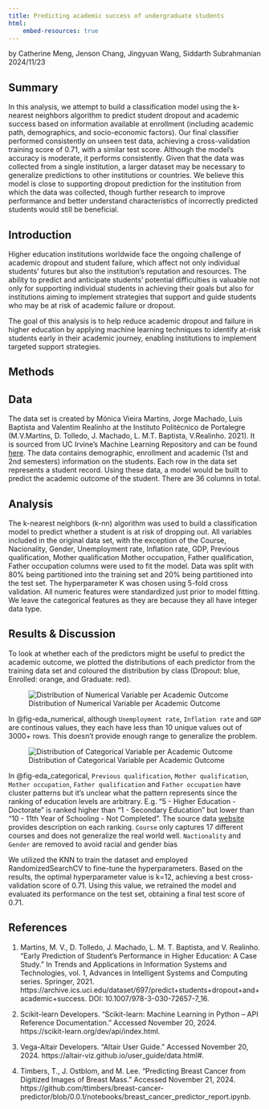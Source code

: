 ```yaml
---
title: Predicting academic success of undergraduate students
html:
    embed-resources: true
---
```


by Catherine Meng, Jenson Chang, Jingyuan Wang, Siddarth Subrahmanian 2024/11/23

## Summary

In this analysis, we attempt to build a classification model using the k-nearest neighbors algorithm to predict student dropout and academic success based on information available at enrollment (including academic path, demographics, and socio-economic factors). Our final classifier performed consistently on unseen test data, achieving a cross-validation training score of 0.71, with a similar test score. Although the model's accuracy is moderate, it performs consistently. Given that the data was collected from a single institution, a larger dataset may be necessary to generalize predictions to other institutions or countries. We believe this model is close to supporting dropout prediction for the institution from which the data was collected, though further research to improve performance and better understand characteristics of incorrectly predicted students would still be beneficial.

## Introduction

Higher education institutions worldwide face the ongoing challenge of academic dropout and student failure, which affect not only individual students’ futures but also the institution’s reputation and resources. The ability to predict and anticipate students' potential difficulties is valuable not only for supporting individual students in achieving their goals but also for institutions aiming to implement strategies that support and guide students who may be at risk of academic failure or dropout.

The goal of this analysis is to help reduce academic dropout and failure in higher education by applying machine learning techniques to identify at-risk students early in their academic journey, enabling institutions to implement targeted support strategies.

## Methods

## Data

The data set is created by Mónica Vieira Martins, Jorge Machado, Luís Baptista and Valentim Realinho at the Instituto Politécnico de Portalegre (M.V.Martins, D. Tolledo, J. Machado, L. M.T. Baptista, V.Realinho. 2021). It is sourced from UC Irvine's Machine Learning Repository and can be found [here](https://archive.ics.uci.edu/dataset/697/predict+students+dropout+and+academic+success). The data contains demographic, enrollment and academic (1st and 2nd semesters) information on the students. Each row in the data set represents a student record. Using these data, a model would be built to predict the academic outcome of the student. There are 36 columns in total.

## Analysis

The k-nearest neighbors (k-nn) algorithm was used to build a classification model to predict whether a student is at risk of dropping out. All variables included in the original data set, with the exception of the Course, Nacionality, Gender, Unemployment rate, Inflation rate, GDP, Previous qualification, Mother qualification Mother occupation, Father qualification, Father occupation columns were used to fit the model. Data was split with 80% being partitioned into the training set and 20% being partitioned into the test set. The hyperparameter K was chosen using 5-fold cross validation. All numeric features were standardized just prior to model fitting. We leave the categorical features as they are because they all have integer data type.

## Results & Discussion

To look at whether each of the predictors might be useful to predict the academic outcome, we plotted the distributions of each predictor from the training data set and coloured the distribution by class (Dropout: blue, Enrolled: orange, and Graduate: red).

![Distribution of Numerical Variable per Academic Outcome](../figures/eda_numerical.png){#fig-eda_numerical}

In @fig-eda_numerical, although `Unemployment rate`, `Inflation rate` and `GDP` are continous values, they each have less than 10 unique values out of 3000+ rows. This doesn't provide enough range to generalize the problem. 

![Distribution of Categorical Variable per Academic Outcome](../figures/eda_categorical.png){#fig-eda_categorical} 

In @fig-eda_categorical, `Previous qualification`, `Mother qualification`, `Mother occupation`, `Father qualification` and `Father occupation` have cluster patterns but it's unclear what the pattern represents since the ranking of education levels are arbitrary. E.g. "5 - Higher Education - Doctorate" is ranked higher than "1 - Secondary Education" but lower than "10 - 11th Year of Schooling - Not Completed". The source data [website](https://archive.ics.uci.edu/dataset/697/predict+students+dropout+and+academic+success) provides description on each ranking. `Course` only captures 17 different courses and does not generalize the real world well. `Nactionality` and `Gender` are removed to avoid racial and gender bias 

We utilized the KNN to train the dataset and employed RandomizedSearchCV to fine-tune the hyperparameters. Based on the results, the optimal hyperparameter value is k=12, achieving a best cross-validation score of 0.71. Using this value, we retrained the model and evaluated its performance on the test set, obtaining a final test score of 0.71.

## References

1.  Martins, M. V., D. Tolledo, J. Machado, L. M. T. Baptista, and V. Realinho. “Early Prediction of Student’s Performance in Higher Education: A Case Study.” In Trends and Applications in Information Systems and Technologies, vol. 1, Advances in Intelligent Systems and Computing series. Springer, 2021. https://archive.ics.uci.edu/dataset/697/predict+students+dropout+and+academic+success. DOI: 10.1007/978-3-030-72657-7_16.

2.  Scikit-learn Developers. “Scikit-learn: Machine Learning in Python – API Reference Documentation.” Accessed November 20, 2024. https://scikit-learn.org/dev/api/index.html.

3.  Vega-Altair Developers. “Altair User Guide.” Accessed November 20, 2024. https://altair-viz.github.io/user_guide/data.html#.

4.  Timbers, T., J. Ostblom, and M. Lee. “Predicting Breast Cancer from Digitized Images of Breast Mass.” Accessed November 21, 2024. https://github.com/ttimbers/breast-cancer-predictor/blob/0.0.1/notebooks/breast_cancer_predictor_report.ipynb.
